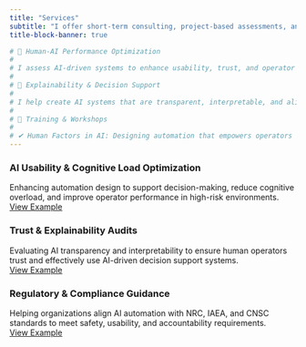 ```yaml
---
title: "Services"
subtitle: "I offer short-term consulting, project-based assessments, and ongoing advisory services to optimize human-AI collaboration and improve performance, usability, and trust."
title-block-banner: true

# 🔹 Human-AI Performance Optimization
# 
# I assess AI-driven systems to enhance usability, trust, and operator performance, reducing cognitive overload in high-risk environments.
# 
# 🔹 Explainability & Decision Support
# 
# I help create AI systems that are transparent, interpretable, and aligned with regulatory requirements, ensuring effective human-AI collaboration.
# 
# 🔹 Training & Workshops
# 
# ✔ Human Factors in AI: Designing automation that empowers operators and enhances safety.✔ AI Explainability & Compliance: Making AI systems trustworthy, transparent, and regulation-ready.✔ Cognitive Load & Performance: Optimizing AI interfaces to support faster, better human decisions.
---
```


### AI Usability & Cognitive Load Optimization

Enhancing automation design to support decision-making, reduce cognitive overload, and improve operator performance in high-risk environments.\
[View Example](your-slide-deck-link-1.pdf){.btn .btn-primary target="_blank"}

### Trust & Explainability Audits

Evaluating AI transparency and interpretability to ensure human operators trust and effectively use AI-driven decision support systems.\
[View Example](your-slide-deck-link-2.pdf){.btn .btn-primary target="_blank"}

### Regulatory & Compliance Guidance

Helping organizations align AI automation with NRC, IAEA, and CNSC standards to meet safety, usability, and accountability requirements.\
[View Example](your-slide-deck-link-3.pdf){.btn .btn-primary target="_blank"}
